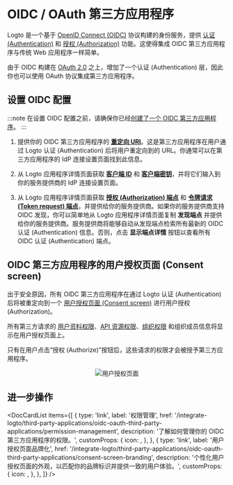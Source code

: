 

# OIDC / OAuth 第三方应用程序

Logto 是一个基于 [OpenID Connect (OIDC)](https://auth.wiki/openid-connect) 协议构建的身份服务，提供 [认证 (Authentication)](https://auth.wiki/authentication) 和 [授权 (Authorization)](https://auth.wiki/authorization) 功能。这使得集成 OIDC 第三方应用程序与传统 Web 应用程序一样简单。

由于 OIDC 构建在 [OAuth 2.0](https://auth.wiki/oauth-2.0) 之上，增加了一个认证 (Authentication) 层，因此你也可以使用 OAuth 协议集成第三方应用程序。

## 设置 OIDC 配置

:::note
在设置 OIDC 配置之前，请确保你已经[创建了一个 OIDC 第三方应用程序](/quick-starts/third-party-oidc)。
:::

1. 提供你的 OIDC 第三方应用程序的 [**重定向 URI**](/integrate-logto/application-data-structure#redirect-uris)。这是第三方应用程序在用户通过 Logto 认证 (Authentication) 后将用户重定向到的 URL。你通常可以在第三方应用程序的 IdP 连接设置页面找到此信息。

2. 从 Logto 应用程序详情页面获取 [**客户端 ID**](/integrate-logto/application-data-structure#application-id) 和 [**客户端密钥**](/integrate-logto/application-data-structure#application-secret)，并将它们输入到你的服务提供商的 IdP 连接设置页面。

3. 从 Logto 应用程序详情页面获取 [**授权 (Authorization) 端点**](/integrate-logto/application-data-structure#authorization-endpoint) 和 [**令牌请求 (Token request) 端点**](/integrate-logto/application-data-structure#token-endpoint)，并提供给你的服务提供商。如果你的服务提供商支持 OIDC 发现，你可以简单地从 Logto 应用程序详情页面复制 **发现端点** 并提供给你的服务提供商。服务提供商将能够自动从发现端点检索所有最新的 OIDC 认证 (Authentication) 信息。否则，点击 **显示端点详情** 按钮以查看所有 OIDC 认证 (Authentication) 端点。

## OIDC 第三方应用程序的用户授权页面 (Consent screen)

出于安全原因，所有 OIDC 第三方应用程序在通过 Logto 认证 (Authentication) 后将被重定向到一个 [用户授权页面 (Consent screen)](/end-user-flows/consent-screen) 进行用户授权 (Authorization)。

所有第三方请求的 [用户资料权限](/integrate-logto/third-party-applications/oidc-oauth-third-party-applications/permission-management#user-permissions-user-profile-scopes)、[API 资源权限](/integrate-logto/third-party-applications/oidc-oauth-third-party-applications/permission-management#api-resource-permissions-api-resource-scopes)、[组织权限](/integrate-logto/third-party-applications/oidc-oauth-third-party-applications/permission-management#organization-permissions-organization-scopes) 和组织成员信息将显示在用户授权页面上。

只有在用户点击“授权 (Authorize)”按钮后，这些请求的权限才会被授予第三方应用程序。

<center>
  <img src={ConsentScreen} alt="用户授权页面" width={500} />
</center>

## 进一步操作

<DocCardList
  items={[
    {
      type: 'link',
      label: '权限管理',
      href: '/integrate-logto/third-party-applications/oidc-oauth-third-party-applications/permission-management',
      description: '了解如何管理你的 OIDC 第三方应用程序的权限。',
      customProps: {
        icon: <AuthorizationIcon width={20} height={20} />,
      },
    },
    {
      type: 'link',
      label: '用户授权页面品牌化',
      href: '/integrate-logto/third-party-applications/oidc-oauth-third-party-applications/consent-screen-branding',
      description: '个性化用户授权页面的外观，以匹配你的品牌标识并提供一致的用户体验。',
      customProps: {
        icon: <CustomizationIcon width={20} height={20} />,
      },
    },
  ]}
/>
